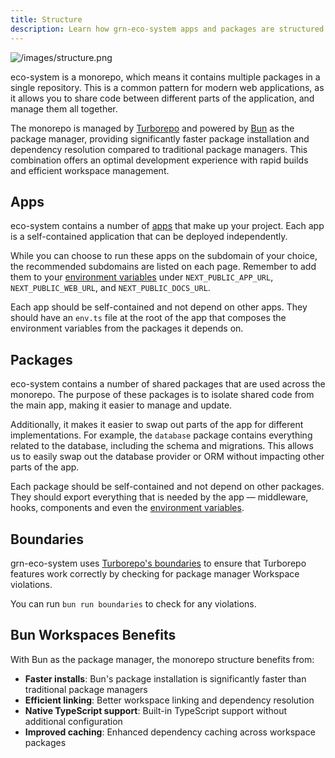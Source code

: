 ```yaml
---
title: Structure
description: Learn how grn-eco-system apps and packages are structured.
---
```


![/images/structure.png](/images/structure.png)

eco-system is a monorepo, which means it contains multiple packages in a single repository. This is a common pattern for modern web applications, as it allows you to share code between different parts of the application, and manage them all together.

The monorepo is managed by [Turborepo](https://turborepo.com) and powered by [Bun](https://bun.sh) as the package manager, providing significantly faster package installation and dependency resolution compared to traditional package managers. This combination offers an optimal development experience with rapid builds and efficient workspace management.

## Apps

eco-system contains a number of [apps](/apps) that make up your project. Each app is a self-contained application that can be deployed independently.

While you can choose to run these apps on the subdomain of your choice, the recommended subdomains are listed on each page. Remember to add them to your [environment variables](/setup/env) under `NEXT_PUBLIC_APP_URL`, `NEXT_PUBLIC_WEB_URL`, and `NEXT_PUBLIC_DOCS_URL`.

Each app should be self-contained and not depend on other apps. They should have an `env.ts` file at the root of the app that composes the environment variables from the packages it depends on.

## Packages

eco-system contains a number of shared packages that are used across the monorepo. The purpose of these packages is to isolate shared code from the main app, making it easier to manage and update.

Additionally, it makes it easier to swap out parts of the app for different implementations. For example, the `database` package contains everything related to the database, including the schema and migrations. This allows us to easily swap out the database provider or ORM without impacting other parts of the app.

Each package should be self-contained and not depend on other packages. They should export everything that is needed by the app — middleware, hooks, components and even the [environment variables](/setup/env).

## Boundaries

grn-eco-system uses [Turborepo's boundaries](https://turborepo.com/docs/reference/boundaries) to ensure that Turborepo features work correctly by checking for package manager Workspace violations.

You can run `bun run boundaries` to check for any violations.

## Bun Workspaces Benefits

With Bun as the package manager, the monorepo structure benefits from:

- **Faster installs**: Bun's package installation is significantly faster than traditional package managers
- **Efficient linking**: Better workspace linking and dependency resolution
- **Native TypeScript support**: Built-in TypeScript support without additional configuration
- **Improved caching**: Enhanced dependency caching across workspace packages